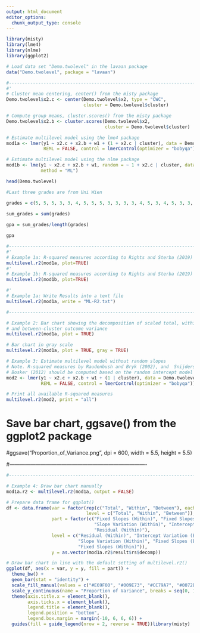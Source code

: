```yaml
---
output: html_document
editor_options: 
  chunk_output_type: console
---
```

```r
library(misty)
library(lme4)
library(nlme)
library(ggplot2)
```


```r
# Load data set "Demo.twolevel" in the lavaan package
data("Demo.twolevel", package = "lavaan")

#----------------------------------------------------------------------------
#'
# Cluster mean centering, center() from the misty package
Demo.twolevel$x2.c <- center(Demo.twolevel$x2, type = "CWC",
                             cluster = Demo.twolevel$cluster)

# Compute group means, cluster.scores() from the misty package
Demo.twolevel$x2.b <- cluster.scores(Demo.twolevel$x2,
                                     cluster = Demo.twolevel$cluster)

# Estimate multilevel model using the lme4 package
mod1a <- lmer(y1 ~ x2.c + x2.b + w1 + (1 + x2.c | cluster), data = Demo.twolevel,
              REML = FALSE, control = lmerControl(optimizer = "bobyqa"))

# Estimate multilevel model using the nlme package
mod1b <- lme(y1 ~ x2.c + x2.b + w1, random = ~ 1 + x2.c | cluster, data = Demo.twolevel,
             method = "ML")
```

```r
head(Demo.twolevel)
```


```r
#Last three grades are from Uni Wien

grades = c(5, 5, 5, 3, 3, 4, 5, 5, 5, 3, 3, 3, 3, 4, 5, 3, 4, 5, 3, 3, 3, 4, 3, 5, 4, 3)

sum_grades = sum(grades)
  
gpa = sum_grades/length(grades)

gpa
```


```r
#----------------------------------------------------------------------------
#'
# Example 1a: R-squared measures according to Rights and Sterba (2019)
multilevel.r2(mod1a, plot=TRUE)
#'
# Example 1b: R-squared measures according to Rights and Sterba (2019)
multilevel.r2(mod1b, plot=TRUE)

```

```r
#'
# Example 1a: Write Results into a text file
multilevel.r2(mod1a, write = "ML-R2.txt")

#-------------------------------------------------------------------------------

# Example 2: Bar chart showing the decomposition of scaled total, within-cluster,
# and between-cluster outcome variance
multilevel.r2(mod1a, plot = TRUE)

# Bar chart in gray scale
multilevel.r2(mod1a, plot = TRUE, gray = TRUE)
```


```r
# Example 3: Estimate multilevel model without random slopes
# Note. R-squared measures by Raudenbush and Bryk (2002), and  Snijders and
# Bosker (2012) should be computed based on the random intercept model
mod2 <- lmer(y1 ~ x2.c + x2.b + w1 + (1 | cluster), data = Demo.twolevel,
             REML = FALSE, control = lmerControl(optimizer = "bobyqa"))

# Print all available R-squared measures
multilevel.r2(mod2, print = "all")
```



# Save bar chart, ggsave() from the ggplot2 package
#ggsave("Proportion_of_Variance.png", dpi = 600, width = 5.5, height = 5.5)

#-------------------------------------------------------------------------------

```r
#-------------------------------------------------------------------------------

# Example 4: Draw bar chart manually
mod1a.r2 <- multilevel.r2(mod1a, output = FALSE)

# Prepare data frame for ggplot()
df <- data.frame(var = factor(rep(c("Total", "Within", "Between"), each = 5),
                              level = c("Total", "Within", "Between")),
                 part = factor(c("Fixed Slopes (Within)", "Fixed Slopes (Between)",
                                 "Slope Variation (Within)", "Intercept Variation (Between)",
                                 "Residual (Within)"),
                 level = c("Residual (Within)", "Intercept Variation (Between)",
                           "Slope Variation (Within)", "Fixed Slopes (Between)",
                           "Fixed Slopes (Within)")),
                 y = as.vector(mod1a.r2$result$rs$decomp))

# Draw bar chart in line with the default setting of multilevel.r2()
ggplot(df, aes(x = var, y = y, fill = part)) +
  theme_bw() +
  geom_bar(stat = "identity") +
  scale_fill_manual(values = c("#E69F00", "#009E73", "#CC79A7", "#0072B2", "#D55E00")) +
  scale_y_continuous(name = "Proportion of Variance", breaks = seq(0, 1, by = 0.1)) +
  theme(axis.title.x = element_blank(),
        axis.ticks.x = element_blank(),
        legend.title = element_blank(),
        legend.position = "bottom",
        legend.box.margin = margin(-10, 6, 6, 6)) +
  guides(fill = guide_legend(nrow = 2, reverse = TRUE))library(misty)
```

